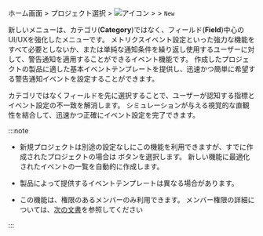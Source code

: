 ホーム画面 &gt; プロジェクト選択 &gt; ![アイコン](/img/ic-sitemap.svg) <Cmdname sid="sitemap" className="uitext" /> &gt; <Cmdname sid="side_event" className="uitext" /> &gt; <Cmdname sid="side_eventSetting" className="uitext" /> <code class="newfunc">New</code>

新しい<Cmdname sid="side_eventSetting" className="uitext" />メニューは、カテゴリ(**Category**)ではなく、フィールド(**Field**)中心のUI/UXを強化したメニューです。 メトリクスイベント設定といった強力な機能をすべて必要としないか、または単純な通知条件を繰り返し使用するユーザーに対して、警告通知を適用することができるイベント機能です。 作成したプロジェクトの製品に適した基本イベントテンプレートを提供し、迅速かつ簡単に希望する警告通知イベントを設定することができます。

カテゴリではなくフィールドを先に選択することで、ユーザーが認知する指標とイベント設定の不一致を解消します。 シミュレーションが与える視覚的な直観性を結合して、迅速かつ正確にイベント設定を完了できます。

:::note

- 新規プロジェクトは別途の設定なしにこの機能を利用できますが、すでに作成されたプロジェクトの場合は<Cmdname sid="BTN07682" className="uitext" /> ボタンを選択します。 新しい機能に最適化されたイベントの一覧を自動的に作成します。

- 製品によって提供するイベントテンプレートは異なる場合があります。

- この機能は、<Cmdname sid="sms_alert_settings" className="b500" />権限のあるメンバーのみ利用できます。 メンバー権限の詳細については、[次の文書](../project/project-structure#project-auth)を参照してください

:::
